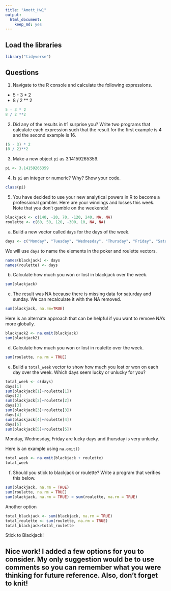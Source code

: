 ```yaml
---
title: "Amott_Hw1"
output: 
  html_document: 
    keep_md: yes
---
```


## Load the libraries
```r
library("tidyverse")
```

## Questions
1. Navigate to the R console and calculate the following expressions.  
  + 5 - 3 * 2  
  + 8 / 2 ** 2  
  
```r
5 - 3 * 2
8 / 2 **2
```
  
2. Did any of the results in #1 surprise you? Write two programs that calculate each expression such that the result for the first example is 4 and the second example is 16.  
```r
(5 - 3) * 2
(8 / 2)**2
```

3. Make a new object `pi` as 3.14159265359. 
```r
pi <- 3.14159265359
```

4. Is `pi` an integer or numeric? Why? Show your code.  
```r
class(pi)
```

5. You have decided to use your new analytical powers in R to become a professional gambler. Here are your winnings and losses this week. Note that you don't gamble on the weekends!  
```r
blackjack <- c(140, -20, 70, -120, 240, NA, NA)
roulette <- c(60, 50, 120, -300, 10, NA, NA)
```

a. Build a new vector called `days` for the days of the week.  
```r
days <- c("Monday", "Tuesday", "Wednesday", "Thursday", "Friday", "Saturday", "Sunday")
```

We will use `days` to name the elements in the poker and roulette vectors.
```r
names(blackjack) <- days
names(roulette) <- days
```

b. Calculate how much you won or lost in blackjack over the week. 
```r
sum(blackjack)
```

c. The result was NA because there is missing data for saturday and sunday. We can recalculate it with the NA removed.
```r
sum(blackjack, na.rm=TRUE)
```

Here is an alternate approach that can be helpful if you want to remove NA's more globally.
```r
blackjack2 <- na.omit(blackjack)
sum(blackjack2)
```

d. Calculate how much you won or lost in roulette over the week. 
```r
sum(roulette, na.rm = TRUE)
```

e. Build a `total_week` vector to show how much you lost or won on each day over the week. Which days seem lucky or unlucky for you?
```r
total_week <- c(days)
days[1]
sum(blackjack[1]+roulette[1])
days[2]
sum(blackjack[2]+roulette[2])
days[3]
sum(blackjack[3]+roulette[3])
days[4]
sum(blackjack[4]+roulette[4])
days[5]
sum(blackjack[5]+roulette[5])
```
Monday, Wednesday, Friday are lucky days and thursday is very unlucky.

Here is an example using `na.omit()`
```r
total_week <- na.omit(blackjack + roulette)
total_week
```

f. Should you stick to blackjack or roulette? Write a program that verifies this below.  
```r
sum(blackjack, na.rm = TRUE)
sum(roulette, na.rm = TRUE)
sum(blackjack, na.rm = TRUE) > sum(roulette, na.rm = TRUE)
```

Another option
```r
total_blackjack <- sum(blackjack, na.rm = TRUE)
total_roulette <- sum(roulette, na.rm = TRUE)
total_blackjack>total_roulette
```

Stick to Blackjack!

## Nice work! I added a few options for you to consider. My only suggestion would be to use comments so you can remember what you were thinking for future reference. Also, don't  forget to knit!
